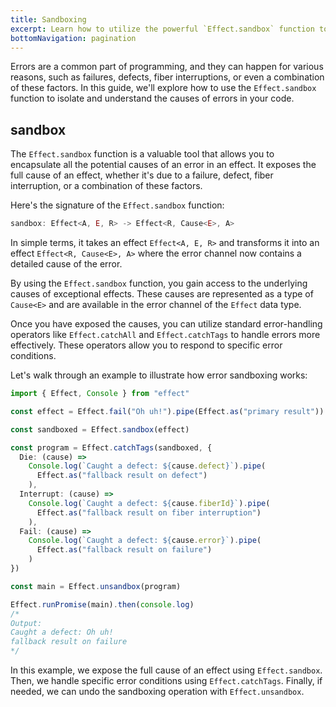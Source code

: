 ```yaml
---
title: Sandboxing
excerpt: Learn how to utilize the powerful `Effect.sandbox` function to encapsulate and understand the causes of errors in your code. This guide explores error sandboxing, allowing you to expose detailed causes of errors, and demonstrates how to handle specific error conditions effectively using standard error-handling operators like `Effect.catchAll` and `Effect.catchTags`.
bottomNavigation: pagination
---
```


Errors are a common part of programming, and they can happen for various reasons, such as failures, defects, fiber interruptions, or even a combination of these factors. In this guide, we'll explore how to use the `Effect.sandbox` function to isolate and understand the causes of errors in your code.

## sandbox

The `Effect.sandbox` function is a valuable tool that allows you to encapsulate all the potential causes of an error in an effect. It exposes the full cause of an effect, whether it's due to a failure, defect, fiber interruption, or a combination of these factors.

Here's the signature of the `Effect.sandbox` function:

```ts
sandbox: Effect<A, E, R> -> Effect<R, Cause<E>, A>
```

In simple terms, it takes an effect `Effect<A, E, R>` and transforms it into an effect `Effect<R, Cause<E>, A>` where the error channel now contains a detailed cause of the error.

By using the `Effect.sandbox` function, you gain access to the underlying causes of exceptional effects. These causes are represented as a type of `Cause<E>` and are available in the error channel of the `Effect` data type.

Once you have exposed the causes, you can utilize standard error-handling operators like `Effect.catchAll` and `Effect.catchTags` to handle errors more effectively. These operators allow you to respond to specific error conditions.

Let's walk through an example to illustrate how error sandboxing works:

```ts twoslash
import { Effect, Console } from "effect"

const effect = Effect.fail("Oh uh!").pipe(Effect.as("primary result"))

const sandboxed = Effect.sandbox(effect)

const program = Effect.catchTags(sandboxed, {
  Die: (cause) =>
    Console.log(`Caught a defect: ${cause.defect}`).pipe(
      Effect.as("fallback result on defect")
    ),
  Interrupt: (cause) =>
    Console.log(`Caught a defect: ${cause.fiberId}`).pipe(
      Effect.as("fallback result on fiber interruption")
    ),
  Fail: (cause) =>
    Console.log(`Caught a defect: ${cause.error}`).pipe(
      Effect.as("fallback result on failure")
    )
})

const main = Effect.unsandbox(program)

Effect.runPromise(main).then(console.log)
/*
Output:
Caught a defect: Oh uh!
fallback result on failure
*/
```

In this example, we expose the full cause of an effect using `Effect.sandbox`. Then, we handle specific error conditions using `Effect.catchTags`. Finally, if needed, we can undo the sandboxing operation with `Effect.unsandbox`.
